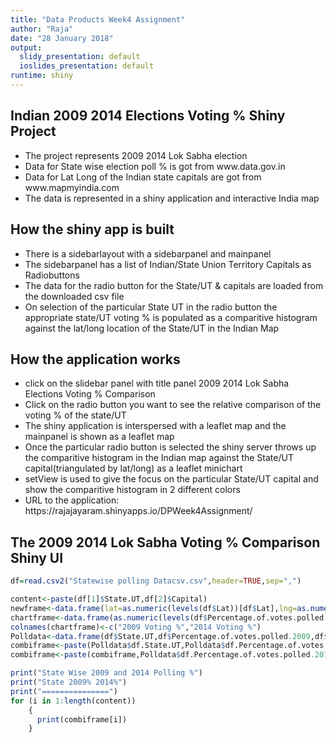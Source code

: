 ```yaml
---
title: "Data Products Week4 Assignment"
author: "Raja"
date: "28 January 2018"
output:
  slidy_presentation: default
  ioslides_presentation: default
runtime: shiny
---
```


## Indian 2009 2014 Elections Voting % Shiny Project

- The project represents 2009 2014 Lok Sabha election 
- Data for State wise election poll % is got from www.data.gov.in
- Data for Lat Long of the Indian state capitals are got from www.mapmyindia.com
- The data is represented in a shiny application and interactive India map


## How the shiny app is built

- There is a sidebarlayout with a sidebarpanel and mainpanel
- The sidebarpanel has a list of Indian/State Union Territory Capitals as Radiobuttons
- The data for the radio button for the State/UT & capitals are loaded from the downloaded csv file
- On selection of the particular State UT in the radio button the appropriate state/UT voting % is populated as a comparitive histogram against the lat/long location of the State/UT in the Indian Map

## How the application works

- click on the slidebar panel with title panel 2009 2014 Lok Sabha Elections Voting % Comparison
- Click on the radio button you want to see the relative comparison of the voting % of the state/UT
- The shiny application is interspersed with a leaflet map and the mainpanel is shown as a leaflet map
- Once the particular radio button is selected the shiny server throws up the comparitive histogram in the Indian map against the State/UT capital(triangulated by lat/long) as a leaflet minichart
- setView is used to give the focus on the particular State/UT capital and show the comparitive histogram in 2 different colors
- URL to the application: https://rajajayaram.shinyapps.io/DPWeek4Assignment/

## The 2009 2014 Lok Sabha Voting % Comparison Shiny UI

```r

df=read.csv2("Statewise polling Datacsv.csv",header=TRUE,sep=",")

content<-paste(df[1]$State.UT,df[2]$Capital)
newframe<-data.frame(lat=as.numeric(levels(df$Lat))[df$Lat],lng=as.numeric(levels(df$Long))[df$Long])
chartframe<-data.frame(as.numeric(levels(df$Percentage.of.votes.polled.2009))[df$Percentage.of.votes.polled.2009],as.numeric(levels(df$Percentage.of.votes.polled.2014))[df$Percentage.of.votes.polled.2014])
colnames(chartframe)<-c("2009 Voting %","2014 Voting %")
Polldata<-data.frame(df$State.UT,df$Percentage.of.votes.polled.2009,df$Percentage.of.votes.polled.2014)
combiframe<-paste(Polldata$df.State.UT,Polldata$df.Percentage.of.votes.polled.2009)
combiframe<-paste(combiframe,Polldata$df.Percentage.of.votes.polled.2014)

print("State Wise 2009 and 2014 Polling %")
print("State 2009% 2014%")
print("===============")
for (i in 1:length(content))
    {
      print(combiframe[i])
    }
```